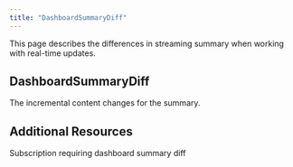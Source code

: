 ```yaml
---
title: "DashboardSummaryDiff"
---
```


This page describes the differences in streaming summary when working with real-time updates.

## DashboardSummaryDiff

<ParamField path="chunk" type="String!" required>
  The incremental content changes for the summary.
</ParamField>

## Additional Resources
<CardGroup cols={2}>
  <Card title="Dashboard Summary" icon="magnifying-glass" href="/integrations/graphql-api/queries/subscriptions/dashboard-summary">
    Subscription requiring dashboard summary diff
  </Card>
</CardGroup>